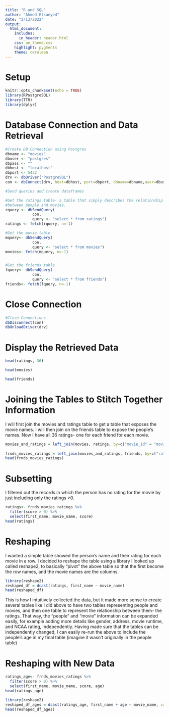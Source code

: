 ```yaml
---
title: "R and SQL"
author: "Ahmed Elsaeyed"
date: "2/13/2022"
output:
  html_document:
    includes:
      in_header: header.html
    css: ae_theme.css
    highlight: pygments
    theme: cerulean
---
```


# Setup
```r
knitr::opts_chunk$set(echo = TRUE)
library(RPostgreSQL)
library(TTR)
library(dplyr)
```

# Database Connection and Data Retrieval
```r
#Create DB Connection using Postgres
dbname <- "movies"
dbuser <- "postgres"
dbpass <- ""
dbhost <- "localhost"
dbport <- 5432
drv <- dbDriver("PostgreSQL")
con <- dbConnect(drv, host=dbhost, port=dbport, dbname=dbname,user=dbuser, password=dbpass)

#Send queries and create dataframes

#Get the ratings table- a table that simply describes the relationship
#between people and movies.
rquery <- dbSendQuery(
            con, 
            query <- "select * from ratings")
ratings <- fetch(rquery, n=-1)

#Get the movie table
mquery<- dbSendQuery(
            con, 
            query <- "select * from movies") 
movies<- fetch(mquery, n=-1)


#Get the friends table
fquery<- dbSendQuery(
            con, 
            query <- "select * from friends") 
friends<- fetch(fquery, n=-1)
```

# Close Connection
```r
#Close Connections
dbDisconnect(con) 
dbUnloadDriver(drv)
```

# Display the Retrieved Data
```r
head(ratings, 36)

```

```r
head(movies)

```

```r
head(friends)

```

# Joining the Tables to Stitch Together Information
I will first join the movies and ratings table to get a table that exposes the movie names. I will then join on the friends table to expose the people's names. Now I have all 36 ratings- one for each friend for each movie. 
```r
movies_and_ratings = left_join(movies, ratings, by=c("movie_id" = "movie" ) ) 
          
frnds_movies_ratings = left_join(movies_and_ratings, friends, by=c("rater" = "person_id"))
head(frnds_movies_ratings)
```

# Subsetting
I filtered out the records in which the person has no rating for the movie by just including only the ratings >0. 
```r
ratings<- frnds_movies_ratings %>% 
  filter(score > 0) %>%
  select(first_name, movie_name, score)
head(ratings)
```

# Reshaping
I wanted a simple table showed the person's name and their rating for each movie in a row. I decided to reshape the table using a library I looked up called reshape2, to basically "pivot" the above table so that the first become the row names, and the movie names are the columns. 
```r
library(reshape2)
reshaped_df = dcast(ratings, first_name ~ movie_name)
head(reshaped_df)
```
This is how I intuitively collected the data, but it made more sense to create several tables like I did above to have two tables representing people and movies, and then one table to represent the relationship between them- the ratings. That way, the "people" and "movie" information can be expanded easily, for example adding more details like gender, address, movie runtime, and NCAA rating, independently. Having made sure that the tables can be independently changed, I can easily re-run the above to include the people's age in my final table (imagine it wasn't originally in the people table)

# Reshaping with New Data
```r
ratings_age<- frnds_movies_ratings %>% 
  filter(score > 0) %>%
  select(first_name, movie_name, score, age)
head(ratings_age)
```

```r
library(reshape2)
reshaped_df_ages = dcast(ratings_age, first_name + age ~ movie_name, value.var = "score")
head(reshaped_df_ages)
```
